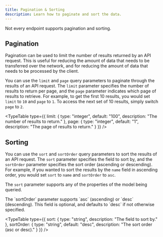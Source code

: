 ```yaml
---
title: Pagination & Sorting
description: Learn how to paginate and sort the data.
---
```


<Callout variant="info">Not every endpoint supports pagination and sorting.</Callout>

## Pagination

Pagination can be used to limit the number of results returned by an API request. This is useful for reducing the amount of data that needs to be transferred over the network, and for reducing the amount of data that needs to be processed by the client.

You can use the `limit` and `page` query parameters to paginate through the results of an API request. The `limit` parameter specifies the number of results to return per page, and the `page` parameter indicates which page of results to retrieve. For example, to get the first 10 results, you would set `limit` to `10` and `page` to `1`. To access the next set of 10 results, simply switch `page` to `2`.

<TypeTable
  type={{
    limit: { type: "integer", default: "100", description: "The number of results to return." },
    page: { type: "integer", default: "1", description: "The page of results to return." }
  }}
/>

## Sorting

You can use the `sort` and `sortOrder` query parameters to sort the results of an API request. The `sort` parameter specifies the field to sort by, and the `sortOrder` parameter specifies the sort order (ascending or descending). For example, if you wanted to sort the results by the `name` field in ascending order, you would set `sort` to `name` and `sortOrder` to `asc`.

<Callout noIcon>The `sort` parameter supports any of the properties of the model being queried.</Callout>

<Callout noIcon>
  The `sortOrder` parameter supports `asc` (ascending) or `desc` (descending). This field is optional, and defaults to
  `desc` if not otherwise specified.
</Callout>

<TypeTable
  type={{
    sort: { type: "string", description: "The field to sort by." },
    sortOrder: { type: "string", default: "desc", description: "The sort order (asc or desc)." }
  }}
/>

